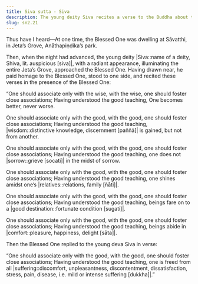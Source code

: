```yaml
---
title: Siva sutta - Siva
description: The young deity Siva recites a verse to the Buddha about the importance of associating with the wise and the good.
slug: sn2.21
---
```


Thus have I heard—At one time, the Blessed One was dwelling at Sāvatthi, in Jeta’s Grove, Anāthapiṇḍika’s park.

Then, when the night had advanced, the young deity |Siva::name of a deity, Shiva, lit. auspicious [siva]|, with a radiant appearance, illuminating the entire Jeta’s Grove, approached the Blessed One. Having drawn near, he paid homage to the Blessed One, stood to one side, and recited these verses in the presence of the Blessed One:

“One should associate only with the wise,
with the wise, one should foster close associations;
Having understood the good teaching,
One becomes better, never worse.

One should associate only with the good,
with the good, one should foster close associations;
Having understood the good teaching,
|wisdom::distinctive knowledge, discernment [paññā]| is gained, but not from another.

One should associate only with the good,
with the good, one should foster close associations;
Having understood the good teaching,
one does not |sorrow::grieve [socati]| in the midst of sorrow.

One should associate only with the good,
with the good, one should foster close associations;
Having understood the good teaching,
one shines amidst one’s |relatives::relations, family [ñāti]|.

One should associate only with the good,
with the good, one should foster close associations;
Having understood the good teaching,
beings fare on to a |good destination::fortunate condition [sugati]|.

One should associate only with the good,
with the good, one should foster close associations;
Having understood the good teaching,
beings abide in |comfort::pleasure, happiness, delight [sāta]|.

Then the Blessed One replied to the young deva Siva in verse:

“One should associate only with the good,
with the good, one should foster close associations;
Having understood the good teaching,
one is freed from all |suffering::discomfort, unpleasantness, discontentment, dissatisfaction, stress, pain, disease, i.e. mild or intense suffering [dukkha]|.”